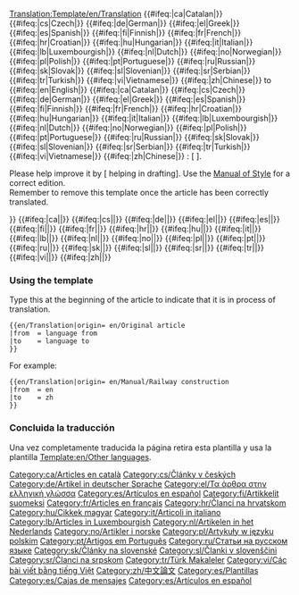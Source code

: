 <noinclude>[[Translation:Template/en/Translation]]</noinclude><noinclude></noinclude>
{{en/Ambox| type  = style
| image = en/Translation.png
| text  = <strong>This article is being translated from the original <!--
-->{{#ifeq:{{{from|}}}|en|English|}}<!--
-->{{#ifeq:{{{from|}}}|ca|Catalan|}}<!--
-->{{#ifeq:{{{from|}}}|cs|Czech|}}<!--
-->{{#ifeq:{{{from|}}}|de|German|}}<!--
-->{{#ifeq:{{{from|}}}|el|Greek|}}<!--
-->{{#ifeq:{{{from|}}}|es|Spanish|}}<!--
-->{{#ifeq:{{{from|}}}|fi|Finnish|}}<!--
-->{{#ifeq:{{{from|}}}|fr|French|}}<!--
-->{{#ifeq:{{{from|}}}|hr|Croatian|}}<!--
-->{{#ifeq:{{{from|}}}|hu|Hungarian|}}<!--
-->{{#ifeq:{{{from|}}}|it|Italian|}}<!--
-->{{#ifeq:{{{from|}}}|lb|Luxembourgish|}}<!--
-->{{#ifeq:{{{from|}}}|nl|Dutch|}}<!--
-->{{#ifeq:{{{from|}}}|no|Norwegian|}}<!--
-->{{#ifeq:{{{from|}}}|pl|Polish|}}<!--
-->{{#ifeq:{{{from|}}}|pt|Portuguese|}}<!--
-->{{#ifeq:{{{from|}}}|ru|Russian|}}<!--
-->{{#ifeq:{{{from|}}}|sk|Slovak|}}<!--
-->{{#ifeq:{{{from|}}}|sl|Slovenian|}}<!--
-->{{#ifeq:{{{from|}}}|sr|Serbian|}}<!--
-->{{#ifeq:{{{from|}}}|tr|Turkish|}}<!--
-->{{#ifeq:{{{from|}}}|vi|Vietnamese|}}<!--
-->{{#ifeq:{{{from|}}}|zh|Chinese|}}<!--
-->to <!--
-->{{#ifeq:{{{to|}}}|en|English|}}<!--
-->{{#ifeq:{{{to|}}}|ca|Catalan|}}<!--
-->{{#ifeq:{{{to|}}}|cs|Czech|}}<!--
-->{{#ifeq:{{{to|}}}|de|German|}}<!--
-->{{#ifeq:{{{to|}}}|el|Greek|}}<!--
-->{{#ifeq:{{{to|}}}|es|Spanish|}}<!--
-->{{#ifeq:{{{to|}}}|fi|Finnish|}}<!--
-->{{#ifeq:{{{to|}}}|fr|French|}}<!--
-->{{#ifeq:{{{to|}}}|hr|Croatian|}}<!--
-->{{#ifeq:{{{to|}}}|hu|Hungarian|}}<!--
-->{{#ifeq:{{{to|}}}|it|Italian|}}<!--
-->{{#ifeq:{{{to|}}}|lb|Luxembourgish|}}<!--
-->{{#ifeq:{{{to|}}}|nl|Dutch|}}<!--
-->{{#ifeq:{{{to|}}}|no|Norwegian|}}<!--
-->{{#ifeq:{{{to|}}}|pl|Polish|}}<!--
-->{{#ifeq:{{{to|}}}|pt|Portuguese|}}<!--
-->{{#ifeq:{{{to|}}}|ru|Russian|}}<!--
-->{{#ifeq:{{{to|}}}|sk|Slovak|}}<!--
-->{{#ifeq:{{{to|}}}|sl|Slovenian|}}<!--
-->{{#ifeq:{{{to|}}}|sr|Serbian|}}<!--
-->{{#ifeq:{{{to|}}}|tr|Turkish|}}<!--
-->{{#ifeq:{{{to|}}}|vi|Vietnamese|}}<!--
-->{{#ifeq:{{{to|}}}|zh|Chinese|}}<!--
-->:
<includeonly>[{{SERVER}}{{localurl:{{NAMESPACE}}:{{{origin}}}|action=view}} {{{origin}}}]</includeonly><noinclude>{{{origin}}}</noinclude>.</strong><br/>
<p style="font-size: 90%">Please help improve it by [{{SERVER}}{{localurl:{{NAMESPACE}}:{{PAGENAME}}|action=edit}} helping in drafting]. Use the [[en/Wiki/Manual of Style|Manual of Style]] for a correct edition.<br/>
Remember to remove this template once the article has been correctly translated.</p>
}}
<includeonly><!--
-->{{#ifeq:{{{to|}}}|ca|[[Category:ca/Articles en català]]|}}<!--
-->{{#ifeq:{{{to|}}}|cs|[[Category:cs/Články v českých]]|}}<!--
-->{{#ifeq:{{{to|}}}|de|[[Category:de/Artikel in deutscher Sprache]]|}}<!--
-->{{#ifeq:{{{to|}}}|el|[[Category:el/Τα άρθρα στην ελληνική γλώσσα]]|}}<!--
-->{{#ifeq:{{{to|}}}|es|[[Category:es/Artículos en español]]|}}<!--
-->{{#ifeq:{{{to|}}}|fi|[[Category:fi/Artikkelit suomeksi]]|}}<!--
-->{{#ifeq:{{{to|}}}|fr|[[Category:fr/Articles en français]]|}}<!--
-->{{#ifeq:{{{to|}}}|hr|[[Category:hr/Članci na hrvatskom]]|}}<!--
-->{{#ifeq:{{{to|}}}|hu|[[Category:hu/Cikkek magyar]]|}}<!--
-->{{#ifeq:{{{to|}}}|it|[[Category:it/Articoli in italiano]]|}}<!--
-->{{#ifeq:{{{to|}}}|lb|[[Category:lb/Articles in Luxembourgish]]|}}<!--
-->{{#ifeq:{{{to|}}}|nl|[[Category:nl/Artikelen in het Nederlands]]|}}<!--
-->{{#ifeq:{{{to|}}}|no|[[Category:no/Artikler i norske]]|}}<!--
-->{{#ifeq:{{{to|}}}|pl|[[Category:pl/Artykuły w języku polskim]]|}}<!--
-->{{#ifeq:{{{to|}}}|pt|[[Category:pt/Artigos em Português]]|}}<!--
-->{{#ifeq:{{{to|}}}|ru|[[Category:ru/Статьи на русском языке]]|}}<!--
-->{{#ifeq:{{{to|}}}|sk|[[Category:sk/Články na slovenské]]|}}<!--
-->{{#ifeq:{{{to|}}}|sl|[[Category:sl/Članki v slovenščini]]|}}<!--
-->{{#ifeq:{{{to|}}}|sr|[[Category:sr/Članci na srpskom]]|}}<!--
-->{{#ifeq:{{{to|}}}|tr|[[Category:tr/Türk Makaleler]]|}}<!--
-->{{#ifeq:{{{to|}}}|vi|[[Category:vi/Các bài viết bằng tiếng Việt]]|}}<!--
-->{{#ifeq:{{{to|}}}|zh|[[Category:zh/中文論文]]|}}<!--
--></includeonly><noinclude>
=== Using the template ===
Type this at the beginning of the article to indicate that it is in process of translation.
<pre>
{{en/Translation|origin= en/Original article
|from  = language from
|to    = language to
}}
</pre>
For example:
<pre>
{{en/Translation|origin= en/Manual/Railway construction
|from  = en
|to    = zh
}}
</pre>
{{en/Translation|origin= en/Manual/Railway construction
|from  = en
|to    = zh
}}
===Concluida la traducción===
Una vez completamente traducida la página retira esta plantilla y usa la plantilla [[Template:en/Other languages]].

[[Category:es/Plantillas]][[Category:es/Cajas de mensajes]][[Category:es/Artículos en español]]
</noinclude>